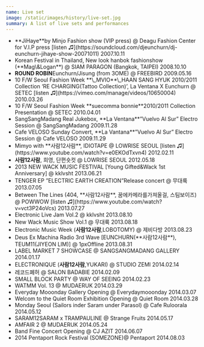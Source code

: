```yaml
---
name: Live set
image: /static/images/history/live-set.jpg
summary: A list of live sets and performances
---
```


- <span>
    **JiHaye**by Minjo Fashion show (VIP press) @ Deagu Fashion Center for V.I.P press [listen
    &#9835;](https://soundcloud.com/djeunchurn/dj-eunchurn-jihaye-show-20071011)
  </span>
  <span>2007.10.11</span>
- <span>
    Korean Festival in Thailand, New look hanbok fashionshow (**Mag\&Logan**) @ SIAM PARAGON
    (Bangkok, TAIPEI)
  </span>
  <span>2008.10.10</span>
- <span>**ROUND ROBIN**Eunchurn/Jisung (from 3OME) @ FREEBIRD</span>
  <span>2009.05.16</span>
- <span>
    10 F/W Seoul Fashion Week **\_MVIO**\_HAAN SANG HYUK 2010/2011 Collection ‘RE CHARGING(Tattoo
    Collection)’, La Ventana X Eunchurn @ SETEC [listen
    &#9835;](https://vimeo.com/manage/videos/10650004)
  </span>
  <span>2010.03.26</span>
- <span>
    10 F/W Seoul Fashion Week **suecomma bonnie**2010/2011 Collection Presentation @ SETEC
  </span>
  <span>2010.04.01</span>
- <span>
    SangSangMadang Real Jukebox, **La Ventana**”Vuelvo Al Sur” Electro Session @ SangSangMadang
  </span>
  <span>2009.11.28</span>
- <span>
    Cafe VELOSO Sunday Convert, **La Vantana**”Vuelvo Al Sur” Electro Session @ Cafe VELOSO
  </span>
  <span>2009.11.29</span>
- <span>
    Mimyo with **사람12사람**, IDIOTAPE @ LOWRISE SEOUL [listen
    &#9835;](https://www.youtube.com/watch?v=e0EKOdTxvn4)
  </span>
  <span>2012.02.11</span>
- <span>**사람12사람**, 희영, 단편숏컷 @ LOWRISE SEOUL</span>
  <span>2012.05.18</span>
- <span>2013 NEW WACK MUSIC FESTIVAL [Young Gifted\&Wack 1st Anniversary] @ kklvsht</span>
  <span>2013.06.21</span>
- <span>TENGER EP ”ELECTRIC EARTH CREATION”Release concert @ 무대륙</span>
  <span>2013.07.05</span>
- <span>
    Between The Lines (404, **사람12사람**, 꿈에카메라를가져올걸, 스팀보이즈) @ POWWOW [listen
    &#9835;](https://www.youtube.com/watch?v=vct3P24oVcs)
  </span>
  <span>2013.07.27</span>
- <span>Electronic Live Jam Vol.2 @ kklvsht</span>
  <span>2013.08.10</span>
- <span>New Wack Music Show Vol.1 @ 무대륙</span>
  <span>2013.08.18</span>
- <span>Electronic Music Week (**사람12사람**,LOBOTOMY) @ 제비다방</span>
  <span>2013.08.23</span>
- <span>
    Deus Ex Machina Radio 3rd Wave [EUNCHURN(**사람12사람**), TEUM11(JIYEON LIM)] @ 1pxOffline
  </span>
  <span>2013.08.31</span>
- <span>LABEL MARKET 7 SHOWCASE @ SANGSANGMADANG GALLERY</span>
  <span>2014.01.17</span>
- <span>ELECTRONIQUE (**사람12사람**,YUKARI) @ STUDIO ZEMI</span>
  <span>2014.02.14</span>
- <span>레코드폐허 @ SALON BADABIE</span>
  <span>2014.02.09</span>
- <span>SMALL BLOCK PARTY @ WAY OF SEEING</span>
  <span>2014.02.23</span>
- <span>WATMM Vol. 13 @ MUDAERUK</span>
  <span>2014.03.29</span>
- <span>Everyday Mooonday Gallery Opening @ Everydaymooonday</span>
  <span>2014.03.07</span>
- <span>Welcom to the Quiet Room Exhibition Opening @ Quiet Room</span>
  <span>2014.03.28</span>
- <span>Monday Seoul (Sailors inder Saram under Parasol) @ Cafe Ruloorala</span>
  <span>2014.05.12</span>
- <span>SARAM12SARAM x TRAMPAULINE @ Strange Fruits</span>
  <span>2014.05.17</span>
- <span>AMFAIR 2 @ MUDAERUK</span>
  <span>2014.05.24</span>
- <span>Band Fine Concert Opening @ CJ AZIT</span>
  <span>2014.06.07</span>
- <span>2014 Pentaport Rock Festival (SOMEZONE)@ Pentaport</span>
  <span>2014.08.03</span>
